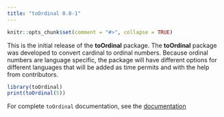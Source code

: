 ```yaml
---
title: "toOrdinal 0.0-1"
---
```


```r
knitr::opts_chunk$set(comment = "#>", collapse = TRUE)
```


This is the initial release of the **toOrdinal** package. The **toOrdinal** package was developed to convert cardinal to ordinal numbers.
Because ordinal numbers are language specific, the package will have different options for different languages that will be added as time permits and with the help from contributors.

```r
library(toOrdinal)
print(toOrdinal(5))
```

For complete `toOrdinal` documentation, see the [documentation](https://CenterForAssessment.github.io/toOrdinal/reference/toOrdinal.html)

